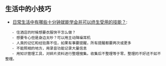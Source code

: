 == 生活中的小技巧 ==

* [[http://daily.zhihu.com/story/7680414| 日常生活中有哪些十分钟就能学会并可以终生受用的技能？]]: 
	- 住酒店的时候想要衣服快干怎么做？
	- 想要专心但是身边太吵？可以用主动降噪耳机
	- 人类的记忆和经验靠不住，如果有事要提醒，所有提醒都要两次或更多
	- 不能照相的地方，用录音功能记录大量信息
	- 用知识管理工具，对碎片资料进行整理搜集。收集后不整理等于零，整理的不好还不如不整理。

